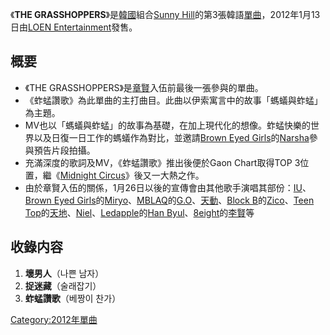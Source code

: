 {{Infobox Single
| Name           = THE GRASSHOPPERS
| Cover          = Sunny Hill - THE GRASSHOPPERS.jpg
| Artist         = [[Sunny_Hill|Sunny Hill]]
| Album          = 
| A-side         = 蚱蜢讚歌
| B-side         = 壞男人<br/>捉迷藏
| Released       = 2012年1月13日
| Format         = [[单曲|单曲]]
| Recorded       = 2012年<br/>{{KOR}}
| Genre          = [[K-POP|K-POP]]
| Lenght         =
| Label          = [[LOEN_Entertainment|LOEN Entertainment]]
| Writer         = 
| Producer       = 
| Certification  = 
| Chart position = 
| Last single    = [[祈禱（Sunny_Hill數位單曲）|祈禱]]<br/>（2011年） 
| This single    = '''THE GRASSHOPPERS'''<br/>（2012年）
| Next single    = [[白馬正在來嗎|白馬正在來嗎]]<br/>（2012年）
| Misc           =
}}

《'''THE GRASSHOPPERS'''》是[[韓國|韓國]]組合[[Sunny_Hill|Sunny Hill]]的第3張韓語[[單曲|單曲]]，2012年1月13日由[[LOEN_Entertainment|LOEN Entertainment]]發售。

== 概要 ==
* 《THE GRASSHOPPERS》是[[章賢|章賢]]入伍前最後一張參與的單曲。
* 《蚱蜢讚歌》為此單曲的主打曲目。此曲以伊索寓言中的故事「螞蟻與蚱蜢」為主題。
* MV也以「螞蟻與蚱蜢」的故事為基礎，在加上現代化的想像。蚱蜢快樂的世界以及日復一日工作的螞蟻作為對比，並邀請[[Brown_Eyed_Girls|Brown Eyed Girls]]的[[Narsha|Narsha]]參與預告片段拍攝。
* 充滿深度的歌詞及MV，《蚱蜢讚歌》推出後便於Gaon Chart取得TOP 3位置，繼《[[Midnight_Circus|Midnight Circus]]》後又一大熱之作。
* 由於章賢入伍的關係，1月26日以後的宣傳會由其他歌手演唱其部份：[[IU|IU]]、[[Brown_Eyed_Girls|Brown Eyed Girls]]的[[Miryo|Miryo]]、[[MBLAQ|MBLAQ]]的[[G.O|G.O]]、[[天動|天動]]、[[Block_B|Block B]]的[[Zico_(歌手)|Zico]]、[[Teen_Top|Teen Top]]的[[天地|天地]]、[[Niel|Niel]]、[[Ledapple|Ledapple]]的[[Han_Byul|Han Byul]]、[[8eight|8eight]]的[[李賢|李賢]]等

== 收錄内容 ==
# '''壞男人'''（나쁜 남자）
# '''捉迷藏'''（술래잡기）
#'''蚱蜢讚歌'''（베짱이 찬가）



{{Sunny Hill}}
{{single-stub}}

{{DEFAULTSORT:THE GRASSHOPPERS}}
[[Category:2012年單曲|Category:2012年單曲]]